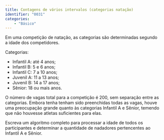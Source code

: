 ```yaml
---
title: Contagens de vários intervalos (categorias natação)
identifier: "0031"
categories:
    - "Básico"
---
```


::: {.exercicio}
Em uma competição de natação, as categorias são determinadas segundo a idade dos competidores.

Categorias:

* Infantil A: até 4 anos;
* Infantil B: 5 e 6 anos;
* Infantil C: 7 a 10 anos;
* Juvenil A: 11 a 13 anos;
* Juvenil B: 14 a 17 anos;
* Sênior: 18 ou mais anos.

O número de vagas total para a competição é 200, sem separação entre as categorias. Embora tenha tenham sido preenchidas todas as vagas, houve uma preocupação grande quanto às categorias Infantil A e Sênior, temendo que não houvesse atletas suficientes para elas.

Escreva um algoritmo completo para processar a idade de todos os participantes e determinar a quantidade de nadadores pertencentes ao Infantil A e Sênior.
:::
